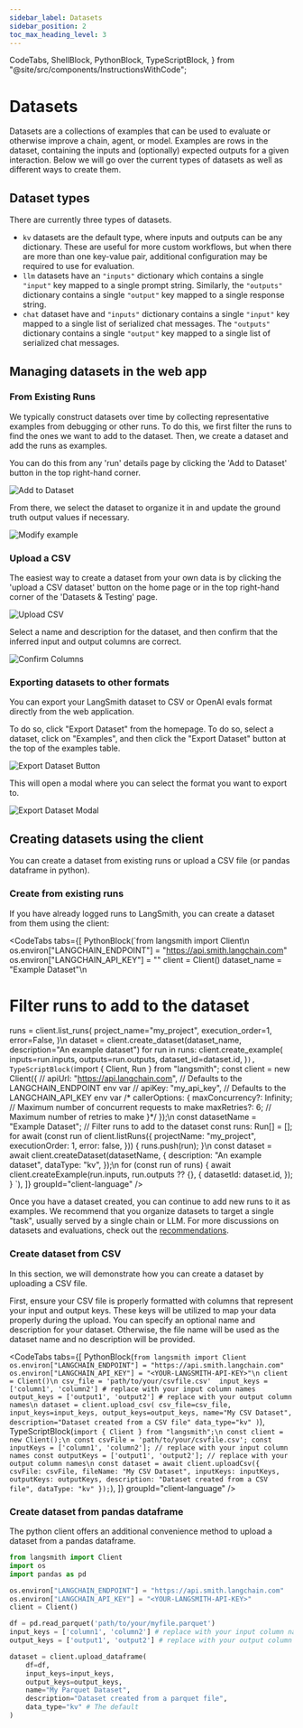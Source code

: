 ```yaml
---
sidebar_label: Datasets
sidebar_position: 2
toc_max_heading_level: 3
---
```


  CodeTabs,
  ShellBlock,
  PythonBlock,
  TypeScriptBlock,
} from "@site/src/components/InstructionsWithCode";

# Datasets

Datasets are a collections of examples that can be used to evaluate or otherwise improve a chain, agent, or model. Examples are rows in the dataset, containing the inputs and (optionally) expected outputs for a given interaction. Below we will go over the current types of datasets as well as different ways to create them.

## Dataset types

There are currently three types of datasets.

- `kv` datasets are the default type, where inputs and outputs can be any dictionary. These are useful for more custom workflows, but when there are more than one key-value pair, additional configuration may be required to use for evaluation.
- `llm` datasets have an `"inputs"` dictionary which contains a single `"input"` key mapped to a single prompt string. Similarly, the `"outputs"` dictionary contains a single `"output"` key mapped to a single response string.
- `chat` dataset have and `"inputs"` dictionary contains a single `"input"` key mapped to a single list of serialized chat messages. The `"outputs"` dictionary contains a single `"output"` key mapped to a single list of serialized chat messages.

## Managing datasets in the web app

### From Existing Runs

We typically construct datasets over time by collecting representative examples from debugging or other runs. To do this, we first filter the runs to find the ones we want to add to the dataset. Then, we create a dataset and add the runs as examples.

You can do this from any 'run' details page by clicking the 'Add to Dataset' button in the top right-hand corner.

![Add to Dataset](static/add_to_dataset.png)

From there, we select the dataset to organize it in and update the ground truth output values if necessary.

![Modify example](static/modify_example.png)

### Upload a CSV

The easiest way to create a dataset from your own data is by clicking the 'upload a CSV dataset' button on the home page or in the top right-hand corner of the 'Datasets & Testing' page.

![Upload CSV](static/create_dataset_csv.png)

Select a name and description for the dataset, and then confirm that the inferred input and output columns are correct.

![Confirm Columns](static/select_columns.png)

### Exporting datasets to other formats

You can export your LangSmith dataset to CSV or OpenAI evals format directly from the web application.

To do so, click "Export Dataset" from the homepage.
To do so, select a dataset, click on "Examples", and then click the "Export Dataset" button at the top of the examples table.

![Export Dataset Button](static/export-dataset-button.png)

This will open a modal where you can select the format you want to export to.

![Export Dataset Modal](static/export-dataset-modal.png)

## Creating datasets using the client

You can create a dataset from existing runs or upload a CSV file (or pandas dataframe in python).

### Create from existing runs

If you have already logged runs to LangSmith, you can create a dataset from them using the client:

<CodeTabs
  tabs={[
    PythonBlock(`from langsmith import Client\n
os.environ["LANGCHAIN_ENDPOINT"] = "https://api.smith.langchain.com"
os.environ["LANGCHAIN_API_KEY"] = "<YOUR-LANGSMITH-API-KEY>" 
client = Client()
dataset_name = "Example Dataset"\n
# Filter runs to add to the dataset
runs = client.list_runs(
    project_name="my_project",
    execution_order=1,
    error=False,
)\n
dataset = client.create_dataset(dataset_name, description="An example dataset")
for run in runs:
    client.create_example(
        inputs=run.inputs,
        outputs=run.outputs,
        dataset_id=dataset.id,
    )`),
    TypeScriptBlock(`import { Client, Run } from "langsmith";
const client = new Client({
  // apiUrl: "https://api.langchain.com", // Defaults to the LANGCHAIN_ENDPOINT env var
  // apiKey: "my_api_key", // Defaults to the LANGCHAIN_API_KEY env var
  /* callerOptions: {
         maxConcurrency?: Infinity; // Maximum number of concurrent requests to make
         maxRetries?: 6; // Maximum number of retries to make
  }*/
});\n
const datasetName = "Example Dataset";
// Filter runs to add to the dataset
const runs: Run[] = [];
for await (const run of client.listRuns({
  projectName: "my_project",
  executionOrder: 1,
  error: false,
})) {
  runs.push(run);
}\n
const dataset = await client.createDataset(datasetName, {
  description: "An example dataset",
  dataType: "kv",
});\n
for (const run of runs) {
  await client.createExample(run.inputs, run.outputs ?? {}, {
    datasetId: dataset.id,
  });
}
`),
  ]}
  groupId="client-language"
/>

Once you have a dataset created, you can continue to add new runs to it as examples. We recommend that you organize datasets to target a single "task", usually served by a single chain or LLM. For more discussions on datasets and evaluations, check out the [recommendations](additional-resources/recommendations).

### Create dataset from CSV

In this section, we will demonstrate how you can create a dataset by uploading a CSV file.

First, ensure your CSV file is properly formatted with columns that represent your input and output keys. These keys will be utilized to map your data properly during the upload. You can specify an optional name and description for your dataset. Otherwise, the file name will be used as the dataset name and no description will be provided.

<CodeTabs
  tabs={[
    PythonBlock(`from langsmith import Client
os.environ["LANGCHAIN_ENDPOINT"] = "https://api.smith.langchain.com"
os.environ["LANGCHAIN_API_KEY"] = "<YOUR-LANGSMITH-API-KEY>"\n
client = Client()\n
csv_file = 'path/to/your/csvfile.csv' 
input_keys = ['column1', 'column2'] # replace with your input column names
output_keys = ['output1', 'output2'] # replace with your output column names\n
dataset = client.upload_csv(
    csv_file=csv_file,
    input_keys=input_keys,
    output_keys=output_keys,
    name="My CSV Dataset",
    description="Dataset created from a CSV file"
    data_type="kv"
)`),
    TypeScriptBlock(`import { Client } from "langsmith";\n
const client = new Client();\n
const csvFile = 'path/to/your/csvfile.csv';
const inputKeys = ['column1', 'column2']; // replace with your input column names
const outputKeys = ['output1', 'output2']; // replace with your output column names\n
const dataset = await client.uploadCsv({
    csvFile: csvFile,
    fileName: "My CSV Dataset",
    inputKeys: inputKeys,
    outputKeys: outputKeys,
    description: "Dataset created from a CSV file",
    dataType: "kv"
});`),
  ]}
  groupId="client-language"
/>

### Create dataset from pandas dataframe

The python client offers an additional convenience method to upload a dataset from a pandas dataframe.

```python
from langsmith import Client
import os
import pandas as pd

os.environ["LANGCHAIN_ENDPOINT"] = "https://api.smith.langchain.com"
os.environ["LANGCHAIN_API_KEY"] = "<YOUR-LANGSMITH-API-KEY>"
client = Client()

df = pd.read_parquet('path/to/your/myfile.parquet')
input_keys = ['column1', 'column2'] # replace with your input column names
output_keys = ['output1', 'output2'] # replace with your output column names

dataset = client.upload_dataframe(
    df=df,
    input_keys=input_keys,
    output_keys=output_keys,
    name="My Parquet Dataset",
    description="Dataset created from a parquet file",
    data_type="kv" # The default
)
```
